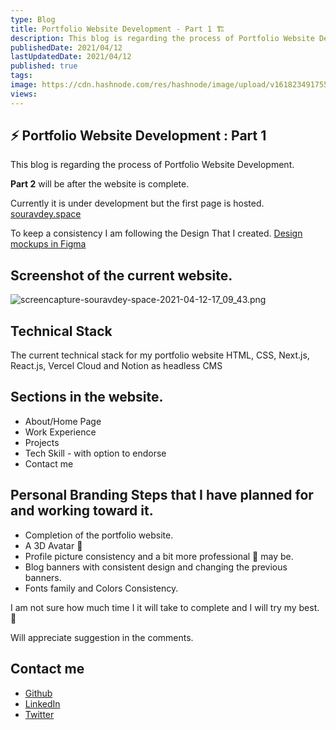 ```yaml
---
type: Blog
title: Portfolio Website Development - Part 1 🏗️
description: This blog is regarding the process of Portfolio Website Development.
publishedDate: 2021/04/12
lastUpdatedDate: 2021/04/12
published: true
tags:
image: https://cdn.hashnode.com/res/hashnode/image/upload/v1618234917558/od3VEupH2.jpeg?w=1600&h=840&fit=crop&crop=entropy&auto=compress,format&format=webp
views:
---
```


## ⚡ Portfolio Website Development : Part 1

This blog is regarding the process of Portfolio Website Development.

**Part 2** will be after the website is complete.

Currently it is under development but the first page is hosted.
[souravdey.space](https://www.souravdey.space/)

To keep a consistency I am following the Design That I created.
[Design mockups in Figma](https://www.figma.com/file/Qzqga1Cp5C7yFgvSTshqPk/hashnode-blog-card?node-id=592%3A82)

## Screenshot of the current website.

![screencapture-souravdey-space-2021-04-12-17_09_43.png](https://cdn.hashnode.com/res/hashnode/image/upload/v1618227619221/jd4BLPbZH.png)

## Technical Stack

The current technical stack for my portfolio website HTML, CSS, Next.js, React.js, Vercel Cloud and Notion as headless CMS

## Sections in the website.

- About/Home Page
- Work Experience
- Projects
- Tech Skill - with option to endorse
- Contact me

## Personal Branding Steps that I have planned for and working toward it.

- Completion of the portfolio website.
- A 3D Avatar 👦
- Profile picture consistency and a bit more professional 👔 may be.
- Blog banners with consistent design and changing the previous banners.
- Fonts family and Colors Consistency.

I am not sure how much time I it will take to complete and I will try my best. 🤞

Will appreciate suggestion in the comments.

## Contact me

- [Github](https://github.com/Souravdey777/)
- [LinkedIn](https://www.linkedin.com/in/souravdey777)
- [Twitter](https://twitter.com/Souravdey777)
